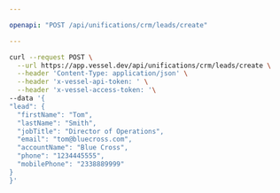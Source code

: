 ```yaml
---

openapi: "POST /api/unifications/crm/leads/create"

---
```


  <RequestExample>
  
  ```bash Request
  curl --request POST \
    --url https://app.vessel.dev/api/unifications/crm/leads/create \
    --header 'Content-Type: application/json' \
    --header 'x-vessel-api-token: ' \
    --header 'x-vessel-access-token: '\ 
  --data '{
  "lead": {
    "firstName": "Tom",
    "lastName": "Smith",
    "jobTitle": "Director of Operations",
    "email": "tom@bluecross.com",
    "accountName": "Blue Cross",
    "phone": "1234445555",
    "mobilePhone": "2338889999"
  }
}'
  ```
  
  </RequestExample>
  
  


